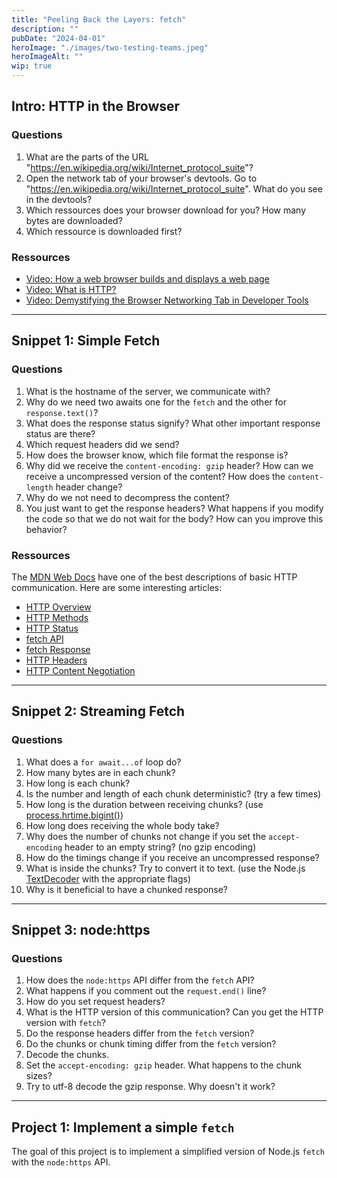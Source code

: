 ```yaml
---
title: "Peeling Back the Layers: fetch"
description: ""
pubDate: "2024-04-01"
heroImage: "./images/two-testing-teams.jpeg"
heroImageAlt: ""
wip: true
---
```



## Intro: HTTP in the Browser

### Questions

1. What are the parts of the URL "https://en.wikipedia.org/wiki/Internet_protocol_suite"?
1. Open the network tab of your browser's devtools. Go to "https://en.wikipedia.org/wiki/Internet_protocol_suite". What do you see in the devtools?
1. Which ressources does your browser download for you? How many bytes are downloaded?
1. Which ressource is downloaded first?

### Ressources

- [Video: How a web browser builds and displays a web page](https://www.youtube.com/watch?v=DuSURHrZG6I)
- [Video: What is HTTP?](https://www.youtube.com/watch?v=wW2A5SZ3GkI)
- [Video: Demystifying the Browser Networking Tab in Developer Tools](https://www.youtube.com/watch?v=LBgfSwX4GDI)

---

## Snippet 1: Simple Fetch

<Snippet path="01-fetch.mjs" lang="js" />

### Questions

1. What is the hostname of the server, we communicate with?
1. Why do we need two awaits one for the `fetch` and the other for `response.text()`?
1. What does the response status signify? What other important response status are there?
1. Which request headers did we send?
1. How does the browser know, which file format the response is?
1. Why did we receive the `content-encoding: gzip` header? How can we receive a uncompressed version of the content? How does the `content-length` header change?
1. Why do we not need to decompress the content?
1. You just want to get the response headers? What happens if you modify the code so that we do not wait for the body? How can you improve this behavior?

### Ressources

The [MDN Web Docs](https://developer.mozilla.org/en-US/) have one of the best descriptions of basic HTTP communication. Here are some interesting articles:

- [HTTP Overview](https://developer.mozilla.org/en-US/docs/Web/HTTP/Overview)
- [HTTP Methods](https://developer.mozilla.org/en-US/docs/Web/HTTP/Methods)
- [HTTP Status](https://developer.mozilla.org/en-US/docs/Web/HTTP/Status)
- [fetch API](https://developer.mozilla.org/en-US/docs/Web/API/fetch)
- [fetch Response](https://developer.mozilla.org/en-US/docs/Web/API/Response)
- [HTTP Headers](https://developer.mozilla.org/en-US/docs/Web/HTTP/Headers)
- [HTTP Content Negotiation](https://developer.mozilla.org/en-US/docs/Web/HTTP/Content_negotiation)

---

## Snippet 2: Streaming Fetch

<Snippet path="02-streaming-fetch.mjs" lang="js" />

### Questions

1. What does a `for await...of` loop do?
1. How many bytes are in each chunk?
1. How long is each chunk?
1. Is the number and length of each chunk deterministic? (try a few times)
1. How long is the duration between receiving chunks? (use [process.hrtime.bigint()](https://nodejs.org/api/process.html#processhrtimebigint))
1. How long does receiving the whole body take?
1. Why does the number of chunks not change if you set the `accept-encoding` header to an empty string? (no gzip encoding)
1. How do the timings change if you receive an uncompressed response?
1. What is inside the chunks? Try to convert it to text. (use the Node.js [TextDecoder](https://nodejs.org/api/util.html#class-utiltextdecoder) with the appropriate flags)
1. Why is it beneficial to have a chunked response?

---

## Snippet 3: node:https

<Snippet path="03-node-https.mjs" lang="js" />

### Questions

1. How does the `node:https` API differ from the `fetch` API?
1. What happens if you comment out the `request.end()` line?
1. How do you set request headers?
1. What is the HTTP version of this communication? Can you get the HTTP version with `fetch`?
1. Do the response headers differ from the `fetch` version?
1. Do the chunks or chunk timing differ from the `fetch` version?
1. Decode the chunks.
1. Set the `accept-encoding: gzip` header. What happens to the chunk sizes?
1. Try to utf-8 decode the gzip response. Why doesn't it work?

---

## Project 1: Implement a simple `fetch`

The goal of this project is to implement a simplified version of Node.js `fetch` with the `node:https` API.
